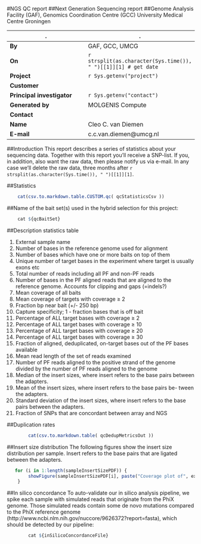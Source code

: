 #NGS QC report
##Next Generation Sequencing report
##Genome Analysis Facility (GAF), Genomics Coordination Centre (GCC) University Medical Centre Groningen


.|.
---|---
**By** | GAF, GCC, UMCG
**On** | `r strsplit(as.character(Sys.time()), " ")[[1]][1] # get date`
**Project** | `r Sys.getenv("project")`
**Customer**|
**Principal investigator**| `r Sys.getenv("contact")`
**Generated by** | MOLGENIS Compute
**Contact**|
**Name**|Cleo C. van Diemen
**E-mail**|c.c.van.diemen@umcg.nl


##Introduction
This report describes a series of statistics about your sequencing data. Together with this report you’ll receive a SNP-list. 
If you, in addition, also want the raw data, then please notify us via e-mail. In any case we’ll delete the raw data, three months 
after `r strsplit(as.character(Sys.time()), " ")[[1]][1]`.


##Statistics
```r
	cat(csv.to.markdown.table.CUSTOM.qc( qcStatisticsCsv ))
```


##Name of the bait set(s) used in the hybrid selection for this project:
```r
	cat ${qcBaitSet}
```


##Description statistics table

1.	External sample name
2.	Number of bases in the reference genome used for alignment 
3.	Number of bases which have one or more baits on top of them 
4.	Unique number of target bases in the experiment where target is usually exons etc
5.	Total number of reads including all PF and non-PF reads
6.	Number of bases in the PF aligned reads that are aligned to the reference genome. Accounts for clipping and gaps (=indels?) 
7.	Mean coverage of all baits
8.	Mean coverage of targets with coverage ≥ 2
9.	Fraction bp near bait (+/- 250 bp)
10.	Capture specificity; 1 - fraction bases that is off bait
11.	Percentage of ALL target bases with coverage ≥ 2
12.	Percentage of ALL target bases with coverage ≥ 10
13.	Percentage of ALL target bases with coverage ≥ 20
14.	Percentage of ALL target bases with coverage ≥ 30
15.	Fraction of aligned, deduplicated, on-target bases out of the PF bases available
16.	Mean read length of the set of reads examined
17.	Number of PF reads aligned to the positive strand of the genome divided by the number of PF reads aligned to the genome
18.	Median of the insert sizes, where insert refers to the base pairs between the adapters.
19.	Mean of the insert sizes, where insert refers to the base pairs be- tween the adapters.
20.	Standard deviation of the insert sizes, where insert refers to the base pairs between the adapters.
21.	Fraction of SNPs that are concordant between array and NGS


##Duplication rates
```r
        cat(csv.to.markdown.table( qcDedupMetricsOut ))
```

##Insert size distribution
The following figures show the insert size distribution per sample. Insert refers to the base pairs that are ligated between the adapters.
```r
   for (i in 1:length(sampleInsertSizePDF)) {
        showFigure(sampleInsertSizePDF[i], paste("Coverage plot of", externalSampleID[i]))
    }
```

##In silico concordance
To auto-validate our in silico analysis pipeline, we spike each sample with simulated reads that originate from the PhiX genome. Those simulated reads contain some 
de novo mutations compared to the PhiX reference genome (http://www.ncbi.nlm.nih.gov/nuccore/9626372?report=fasta), which should be detected by our pipeline:
```r
        cat ${inSilicoConcordanceFile}
```
